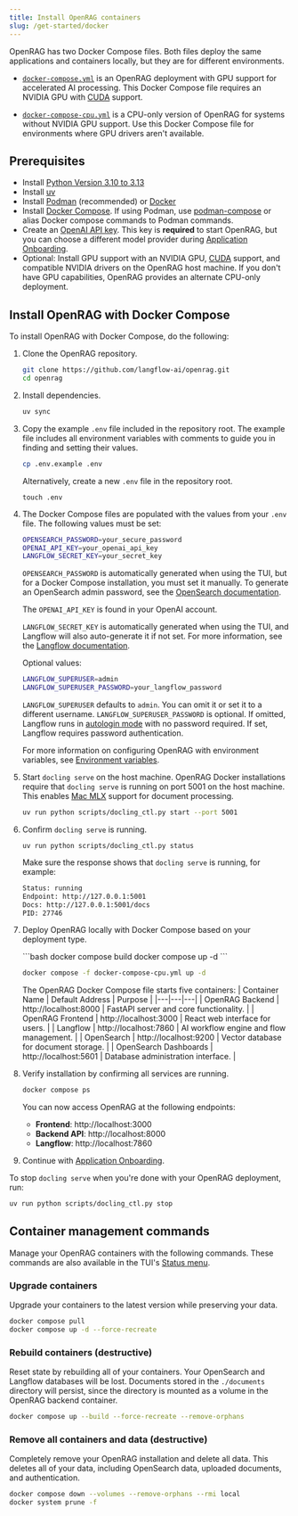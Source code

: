 ```yaml
---
title: Install OpenRAG containers
slug: /get-started/docker
---
```



OpenRAG has two Docker Compose files. Both files deploy the same applications and containers locally, but they are for different environments.

- [`docker-compose.yml`](https://github.com/langflow-ai/openrag/blob/main/docker-compose.yml) is an OpenRAG deployment with GPU support for accelerated AI processing. This Docker Compose file requires an NVIDIA GPU with [CUDA](https://docs.nvidia.com/cuda/) support.

- [`docker-compose-cpu.yml`](https://github.com/langflow-ai/openrag/blob/main/docker-compose-cpu.yml) is a CPU-only version of OpenRAG for systems without NVIDIA GPU support. Use this Docker Compose file for environments where GPU drivers aren't available.

## Prerequisites

- Install [Python Version 3.10 to 3.13](https://www.python.org/downloads/release/python-3100/)
- Install [uv](https://docs.astral.sh/uv/getting-started/installation/)
- Install [Podman](https://podman.io/docs/installation) (recommended) or [Docker](https://docs.docker.com/get-docker/)
- Install [Docker Compose](https://docs.docker.com/compose/install/). If using Podman, use [podman-compose](https://docs.podman.io/en/latest/markdown/podman-compose.1.html) or alias Docker compose commands to Podman commands.
- Create an [OpenAI API key](https://platform.openai.com/api-keys). This key is **required** to start OpenRAG, but you can choose a different model provider during [Application Onboarding](#application-onboarding).
- Optional: Install GPU support with an NVIDIA GPU, [CUDA](https://docs.nvidia.com/cuda/) support, and compatible NVIDIA drivers on the OpenRAG host machine. If you don't have GPU capabilities, OpenRAG provides an alternate CPU-only deployment.

## Install OpenRAG with Docker Compose

To install OpenRAG with Docker Compose, do the following:

1. Clone the OpenRAG repository.
   ```bash
   git clone https://github.com/langflow-ai/openrag.git
   cd openrag
   ```

2. Install dependencies.
   ```bash
   uv sync
   ```

3. Copy the example `.env` file included in the repository root.
  The example file includes all environment variables with comments to guide you in finding and setting their values.
   ```bash
   cp .env.example .env
   ```

   Alternatively, create a new `.env` file in the repository root.
   ```
   touch .env
   ```

4. The Docker Compose files are populated with the values from your `.env` file. The following values must be set:

   ```bash
   OPENSEARCH_PASSWORD=your_secure_password
   OPENAI_API_KEY=your_openai_api_key
   LANGFLOW_SECRET_KEY=your_secret_key
   ```

   `OPENSEARCH_PASSWORD` is automatically generated when using the TUI, but for a Docker Compose installation, you must set it manually. To generate an OpenSearch admin password, see the [OpenSearch documentation](https://docs.opensearch.org/latest/security/configuration/demo-configuration/#setting-up-a-custom-admin-password).

   The `OPENAI_API_KEY` is found in your OpenAI account. 

   `LANGFLOW_SECRET_KEY` is automatically generated when using the TUI, and Langflow will also auto-generate it if not set. For more information, see the [Langflow documentation](https://docs.langflow.org/api-keys-and-authentication#langflow-secret-key).

   Optional values:

   ```bash
   LANGFLOW_SUPERUSER=admin
   LANGFLOW_SUPERUSER_PASSWORD=your_langflow_password
   ```

   `LANGFLOW_SUPERUSER` defaults to `admin`. You can omit it or set it to a different username. `LANGFLOW_SUPERUSER_PASSWORD` is optional. If omitted, Langflow runs in [autologin mode](https://docs.langflow.org/api-keys-and-authentication#langflow-auto-login) with no password required. If set, Langflow requires password authentication.
   
   For more information on configuring OpenRAG with environment variables, see [Environment variables](/reference/configuration).

5. Start `docling serve` on the host machine.
   OpenRAG Docker installations require that `docling serve` is running on port 5001 on the host machine.
   This enables [Mac MLX](https://opensource.apple.com/projects/mlx/) support for document processing.
   
   ```bash
   uv run python scripts/docling_ctl.py start --port 5001
   ```
   
6. Confirm `docling serve` is running.
   ```
   uv run python scripts/docling_ctl.py status
   ```

   Make sure the response shows that `docling serve` is running, for example:
   ```bash
   Status: running
   Endpoint: http://127.0.0.1:5001
   Docs: http://127.0.0.1:5001/docs
   PID: 27746
   ```

7. Deploy OpenRAG locally with Docker Compose based on your deployment type.

   <Tabs groupId="Compose file">
     <TabItem value="docker-compose.yml" label="docker-compose.yml" default>
   ```bash
   docker compose build
   docker compose up -d
   ```   
     </TabItem>
     <TabItem value="docker-compose-cpu.yml" label="docker-compose-cpu.yml">
   
   ```bash
   docker compose -f docker-compose-cpu.yml up -d
   ```
   
     </TabItem>
   </Tabs>

   The OpenRAG Docker Compose file starts five containers:
   | Container Name | Default Address | Purpose |
   |---|---|---|
   | OpenRAG Backend | http://localhost:8000 | FastAPI server and core functionality. |
   | OpenRAG Frontend | http://localhost:3000 | React web interface for users. |
   | Langflow | http://localhost:7860 | AI workflow engine and flow management. |
   | OpenSearch | http://localhost:9200 | Vector database for document storage. |
   | OpenSearch Dashboards | http://localhost:5601 | Database administration interface. |

8. Verify installation by confirming all services are running.

   ```bash
   docker compose ps
   ```

   You can now access OpenRAG at the following endpoints:

   - **Frontend**: http://localhost:3000
   - **Backend API**: http://localhost:8000
   - **Langflow**: http://localhost:7860

9. Continue with [Application Onboarding](#application-onboarding).

To stop `docling serve` when you're done with your OpenRAG deployment, run:

```bash
uv run python scripts/docling_ctl.py stop
```

<PartialOnboarding />

## Container management commands

Manage your OpenRAG containers with the following commands.
These commands are also available in the TUI's [Status menu](/install#status).

### Upgrade containers

Upgrade your containers to the latest version while preserving your data.

```bash
docker compose pull
docker compose up -d --force-recreate
```

### Rebuild containers (destructive)

Reset state by rebuilding all of your containers.
Your OpenSearch and Langflow databases will be lost.
Documents stored in the `./documents` directory will persist, since the directory is mounted as a volume in the OpenRAG backend container.

```bash
docker compose up --build --force-recreate --remove-orphans
```

### Remove all containers and data (destructive)

Completely remove your OpenRAG installation and delete all data.
This deletes all of your data, including OpenSearch data, uploaded documents, and authentication. 
```bash
docker compose down --volumes --remove-orphans --rmi local
docker system prune -f
```